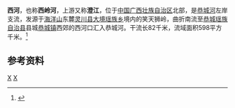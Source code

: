 {{Otheruses|西河|other=同名或類似名的其它條目描述}}
{{Infobox River
  | river_name      = 西河
  | image_name      =
  | image_size      = 
  | caption         = 
  | origin          = [[广西壮族自治区|广西壮族自治区]][[灵川县|灵川县]][[大境瑶族乡|大境瑶族乡]]笑天狮岭
  | mouth           = 广西壮族自治区[[恭城瑶族自治县|恭城瑶族自治县]][[恭城镇|恭城镇]]西河口[[恭城河|恭城河]]
  | basin_countries = 广西灵川县、恭城县
  | length          = 82 km
  | elevation       = 
  | mouth_elevation = 
  | discharge       = 
  | watershed       = 598 km<sup>2</sup>
}}
'''西河'''，也称'''西岭河'''，上游又称'''澄江'''，位于[[中国|中国]][[广西壮族自治区|广西壮族自治区]]北部，是[[恭城河|恭城河]]左岸支流，发源于[[海洋山|海洋山]]东麓[[灵川县|灵川县]][[大境瑶族乡|大境瑶族乡]]境内的笑天狮岭，曲折南流至[[恭城瑶族自治县|恭城瑶族自治县]]县城[[恭城镇|恭城镇]]西郊的西河口汇入恭城河。干流长82千米，流域面积598平方千米。<ref name="中国河湖大典">{{cite book zh |author=《[[中国河湖大典|中国河湖大典]]》编纂委员会 |title=《中国河湖大典·珠江卷》 |format=M |edition=1 |location=北京 |publisher=中国水利水电出版社 |date=2013年1月 |pages=196页 |id= ISBN 978-7-5170-0561-2}}</ref>

==参考资料==
{{reflist}}

[[Category:桂江水系|X]]
[[Category:广西河流|X]]